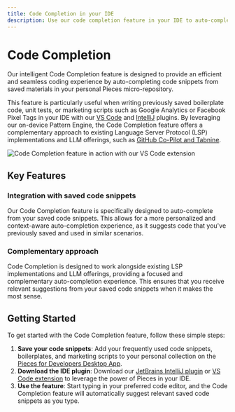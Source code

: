 ```yaml
---
title: Code Completion in your IDE
description: Use our code completion feature in your IDE to auto-complete code snippets from your own personal Pieces repository of developer materials.
---
```


<link rel="canonical" href="https://docs.pieces.app/features/code-completion" />

# Code Completion

Our intelligent Code Completion feature is designed to provide an efficient and seamless coding experience by auto-completing code snippets from saved materials in your personal Pieces micro-repository.

This feature is particularly useful when writing previously saved boilerplate code, unit tests, or marketing scripts such as Google Analytics or Facebook Pixel Tags in your IDE with our [VS Code](https://marketplace.visualstudio.com/items?itemName=MeshIntelligentTechnologiesInc.pieces-vscode) and [IntelliJ](https://plugins.jetbrains.com/plugin/17328-pieces--save-search-share--reuse-code-snippets) plugins. By leveraging our on-device Pattern Engine, the Code Completion feature offers a complementary approach to existing Language Server Protocol (LSP) implementations and LLM offerings, such as [GitHub Co-Pilot and Tabnine](https://code.pieces.app/blog/github-copilot-vs-chatgpt-vs-tabnine-feature-comparison).

![Code Completion feature in action with our VS Code extension](https://storage.googleapis.com/pieces_multimedia/PROMOTIONAL/PIECES_FOR_DEVELOPERS/VS_CODE/MACOS/AUTOCOMPLETE/16X9/PIECES_FOR_DEVELOPERS-VS_CODE-AUTOCOMPLETE-MACOS-16X9-5_10_2023.GIF)

## Key Features

### Integration with saved code snippets

Our Code Completion feature is specifically designed to auto-complete from your saved code snippets. This allows for a more personalized and context-aware auto-completion experience, as it suggests code that you've previously saved and used in similar scenarios.

### Complementary approach

Code Completion is designed to work alongside existing LSP implementations and LLM offerings, providing a focused and complementary auto-completion experience. This ensures that you receive relevant suggestions from your saved code snippets when it makes the most sense.

## Getting Started

To get started with the Code Completion feature, follow these simple steps:

1. **Save your code snippets**: Add your frequently used code snippets, boilerplates, and marketing scripts to your personal collection on the [Pieces for Developers Desktop App](/installation-getting-started/what-am-i-installing).
2. **Download the IDE plugin**: Download our [JetBrains IntelliJ plugin](https://plugins.jetbrains.com/plugin/17328-pieces--save-search-share--reuse-code-snippets) or [VS Code extension](https://marketplace.visualstudio.com/items?itemName=MeshIntelligentTechnologiesInc.pieces-vscode) to leverage the power of Pieces in your IDE.
3. **Use the feature**: Start typing in your preferred code editor, and the Code Completion feature will automatically suggest relevant saved code snippets as you type.
